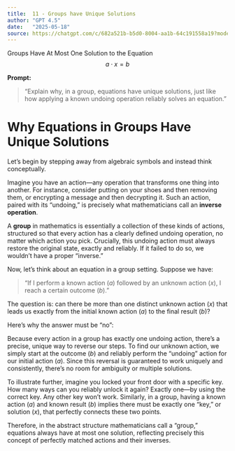 ```yaml
---
title:  11 - Groups have Unique Solutions
author: "GPT 4.5"
date:   "2025-05-18"
source: https://chatgpt.com/c/682a521b-b5d0-8004-aa1b-64c191558a19?model=gpt-4-5
---
```


Groups Have At Most One Solution to the Equation $$a \cdot x = b$$

**Prompt:**

> "Explain why, in a group, equations have unique solutions, just like how applying a known undoing operation reliably solves an equation."

# Why Equations in Groups Have Unique Solutions

Let's begin by stepping away from algebraic symbols and instead think conceptually.

Imagine you have an action—any operation that transforms one thing into another. For instance, consider putting on your shoes and then removing them, or encrypting a message and then decrypting it. Such an action, paired with its "undoing," is precisely what mathematicians call an **inverse operation**.

A **group** in mathematics is essentially a collection of these kinds of actions, structured so that every action has a clearly defined undoing operation, no matter which action you pick. Crucially, this undoing action must always restore the original state, exactly and reliably. If it failed to do so, we wouldn't have a proper "inverse."

Now, let's think about an equation in a group setting. Suppose we have:

> "If I perform a known action ($a$) followed by an unknown action ($x$), I reach a certain outcome ($b$)."

The question is: can there be more than one distinct unknown action ($x$) that leads us exactly from the initial known action ($a$) to the final result ($b$)?

Here's why the answer must be "no":

Because every action in a group has exactly one undoing action, there's a precise, unique way to reverse our steps. To find our unknown action, we simply start at the outcome ($b$) and reliably perform the "undoing" action for our initial action ($a$). Since this reversal is guaranteed to work uniquely and consistently, there's no room for ambiguity or multiple solutions.

To illustrate further, imagine you locked your front door with a specific key. How many ways can you reliably unlock it again? Exactly one—by using the correct key. Any other key won't work. Similarly, in a group, having a known action ($a$) and known result ($b$) implies there must be exactly one "key," or solution ($x$), that perfectly connects these two points.

Therefore, in the abstract structure mathematicians call a "group," equations always have at most one solution, reflecting precisely this concept of perfectly matched actions and their inverses.
